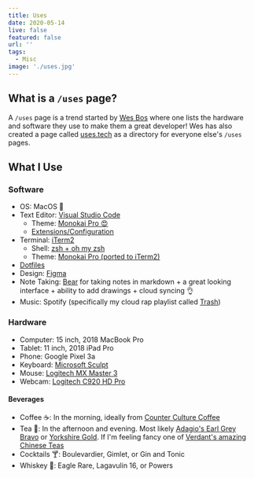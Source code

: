 ```yaml
---
title: Uses
date: 2020-05-14
live: false
featured: false
url: ''
tags:
  - Misc
image: './uses.jpg'
---
```


## What is a `/uses` page?

A `/uses` page is a trend started by [Wes Bos](https://wesbos.com/uses) where one lists the hardware and software they use to make them a great developer! Wes has also created a page called [uses.tech](https://uses.tech) as a directory for everyone else's `/uses` pages.

## What I Use

### Software

- OS: MacOS 🍎
- Text Editor: [Visual Studio Code](https://code.visualstudio.com/)
  - Theme: [Monokai Pro 😍](https://monokai.pro/)
  - [Extensions/Configuration](https://gist.github.com/dylansheffer/d66d00cdee9bcf6de140a5134b18b3b4)
- Terminal: [iTerm2](https://www.iterm2.com/)
  - Shell: [zsh + oh my zsh](https://ohmyz.sh/)
  - Theme: [Monokai Pro (ported to iTerm2)](https://github.com/dylansheffer/MonokaiPro-iTerm)
- [Dotfiles](https://github.com/dylansheffer/dotfiles)
- Design: [Figma](http://figma.com/)
- Note Taking: [Bear](https://bear.app/) for taking notes in markdown + a great looking interface + ability to add drawings + cloud syncing 👌
- Music: Spotify (specifically my cloud rap playlist called [Trash](https://open.spotify.com/playlist/1RJpwd0zCqB912MZeI6MPg?si=H2NJmqw8SYCFhBVwqxjFHw))

### Hardware

- Computer: 15 inch, 2018 MacBook Pro
- Tablet: 11 inch, 2018 iPad Pro
- Phone: Google Pixel 3a
- Keyboard: [Microsoft Sculpt](https://www.nytimes.com/wirecutter/reviews/comfortable-ergo-keyboard/)
- Mouse: [Logitech MX Master 3](https://www.logitech.com/en-us/product/mx-master-3)
- Webcam: [Logitech C920 HD Pro](https://www.logitech.com/en-us/product/hd-pro-webcam-c920)

#### Beverages

- Coffee ☕: In the morning, ideally from [Counter Culture Coffee](https://counterculturecoffee.com/)
- Tea 🍵: In the afternoon and evening. Most likely [Adagio's Earl Grey Bravo](https://www.adagio.com/black/earl_grey_bravo.html) or [Yorkshire Gold](https://www.yorkshiretea.com/our-teas). If I'm feeling fancy one of [Verdant's amazing Chinese Teas](https://verdanttea.com/)
- Cocktails 🍸: Boulevardier, Gimlet, or Gin and Tonic
- Whiskey 🥃: Eagle Rare, Lagavulin 16, or Powers
